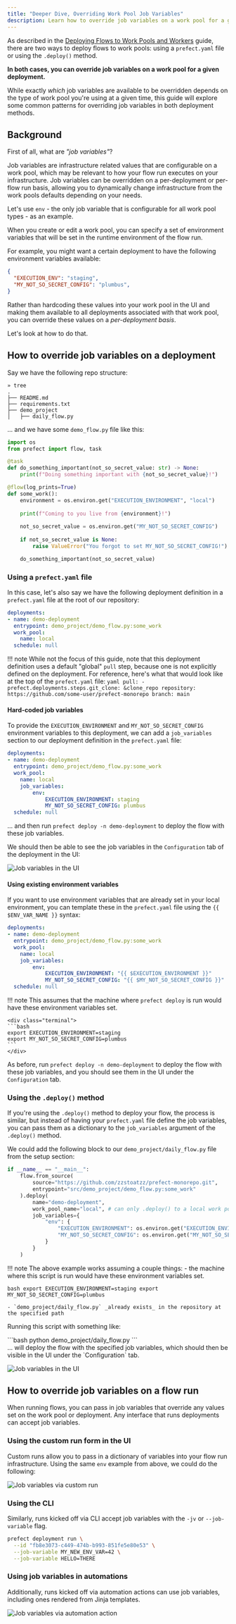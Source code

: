 ```yaml
---
title: "Deeper Dive, Overriding Work Pool Job Variables"
description: Learn how to override job variables on a work pool for a given deployment.
---
```


As described in the [Deploying Flows to Work Pools and Workers](/3.0rc/guides/prefect-deploy/) guide, there are two ways to deploy flows to work pools: using a `prefect.yaml` file or using the `.deploy()` method.

**In both cases, you can override job variables on a work pool for a given deployment.**

While exactly _which_ job variables are available to be overridden depends on the type of work pool you're using at a given time, this guide will explore some common patterns for overriding job variables in both deployment methods.

## Background
First of all, what are _"job variables"_?

Job variables are infrastructure related values that are configurable on a work pool, which may be relevant to how your flow run executes on your infrastructure. Job variables can be overridden on a per-deployment or per-flow run basis, allowing you to dynamically change infrastructure from the work pools defaults depending on your needs.

Let's use `env` - the only job variable that is configurable for all work pool types - as an example.

When you create or edit a work pool, you can specify a set of environment variables that will be set in the runtime environment of the flow run.

For example, you might want a certain deployment to have the following environment variables available:
```json
{
  "EXECUTION_ENV": "staging",
  "MY_NOT_SO_SECRET_CONFIG": "plumbus",
}
```

Rather than hardcoding these values into your work pool in the UI and making them available to all deployments associated with that work pool, you can override these values on a _per-deployment basis_.

Let's look at how to do that.

## How to override job variables on a deployment
Say we have the following repo structure:
```
» tree
.
├── README.md
├── requirements.txt
├── demo_project
│   ├── daily_flow.py
```

... and we have some `demo_flow.py` file like this:

```python
import os
from prefect import flow, task

@task
def do_something_important(not_so_secret_value: str) -> None:
    print(f"Doing something important with {not_so_secret_value}!")

@flow(log_prints=True)
def some_work():
    environment = os.environ.get("EXECUTION_ENVIRONMENT", "local")
    
    print(f"Coming to you live from {environment}!")
    
    not_so_secret_value = os.environ.get("MY_NOT_SO_SECRET_CONFIG")
    
    if not_so_secret_value is None:
        raise ValueError("You forgot to set MY_NOT_SO_SECRET_CONFIG!")

    do_something_important(not_so_secret_value)
```
### Using a `prefect.yaml` file
In this case, let's also say we have the following deployment definition in a `prefect.yaml` file at the root of our repository:
```yaml
deployments:
- name: demo-deployment
  entrypoint: demo_project/demo_flow.py:some_work
  work_pool:
    name: local
  schedule: null
```

!!! note
    While not the focus of this guide, note that this deployment definition uses a default "global" `pull` step, because one is not explicitly defined on the deployment. For reference, here's what that would look like at the top of the `prefect.yaml` file:
    ```yaml
    pull:
    - prefect.deployments.steps.git_clone: &clone_repo
        repository: https://github.com/some-user/prefect-monorepo
        branch: main
    ```

#### Hard-coded job variables
To provide the `EXECUTION_ENVIRONMENT` and `MY_NOT_SO_SECRET_CONFIG` environment variables to this deployment, we can add a `job_variables` section to our deployment definition in the `prefect.yaml` file:

```yaml
deployments:
- name: demo-deployment
  entrypoint: demo_project/demo_flow.py:some_work
  work_pool:
    name: local
    job_variables:
        env:
            EXECUTION_ENVIRONMENT: staging
            MY_NOT_SO_SECRET_CONFIG: plumbus
  schedule: null
```

... and then run `prefect deploy -n demo-deployment` to deploy the flow with these job variables.

We should then be able to see the job variables in the `Configuration` tab of the deployment in the UI:

![Job variables in the UI](/3.0rc//img/guides/job-variables.png)

#### Using existing environment variables
If you want to use environment variables that are already set in your local environment, you can template these in the `prefect.yaml` file using the `{{ $ENV_VAR_NAME }}` syntax:

```yaml
deployments:
- name: demo-deployment
  entrypoint: demo_project/demo_flow.py:some_work
  work_pool:
    name: local
    job_variables:
        env:
            EXECUTION_ENVIRONMENT: "{{ $EXECUTION_ENVIRONMENT }}"
            MY_NOT_SO_SECRET_CONFIG: "{{ $MY_NOT_SO_SECRET_CONFIG }}"
  schedule: null
```

!!! note
    This assumes that the machine where `prefect deploy` is run would have these environment variables set.

    <div class="terminal">
    ```bash
    export EXECUTION_ENVIRONMENT=staging
    export MY_NOT_SO_SECRET_CONFIG=plumbus
    ```
    </div>

As before, run `prefect deploy -n demo-deployment` to deploy the flow with these job variables, and you should see them in the UI under the `Configuration` tab.

### Using the `.deploy()` method
If you're using the `.deploy()` method to deploy your flow, the process is similar, but instead of having your `prefect.yaml` file define the job variables, you can pass them as a dictionary to the `job_variables` argument of the `.deploy()` method.

We could add the following block to our `demo_project/daily_flow.py` file from the setup section:
```python
if __name__ == "__main__":
    flow.from_source(
        source="https://github.com/zzstoatzz/prefect-monorepo.git",
        entrypoint="src/demo_project/demo_flow.py:some_work"
    ).deploy(
        name="demo-deployment",
        work_pool_name="local", # can only .deploy() to a local work pool in prefect>=2.15.1
        job_variables={
            "env": {
                "EXECUTION_ENVIRONMENT": os.environ.get("EXECUTION_ENVIRONMENT", "local"),
                "MY_NOT_SO_SECRET_CONFIG": os.environ.get("MY_NOT_SO_SECRET_CONFIG")
            }
        }
    )
```

!!! note
    The above example works assuming a couple things:
    - the machine where this script is run would have these environment variables set.
    <div class="terminal">
    ```bash
    export EXECUTION_ENVIRONMENT=staging
    export MY_NOT_SO_SECRET_CONFIG=plumbus
    ```
    </div>

    - `demo_project/daily_flow.py` _already exists_ in the repository at the specified path

Running this script with something like:
<div class="terminal">
```bash
python demo_project/daily_flow.py
```
</div>
... will deploy the flow with the specified job variables, which should then be visible in the UI under the `Configuration` tab.

![Job variables in the UI](/3.0rc//img/guides/job-variables.png)


## How to override job variables on a flow run

When running flows, you can pass in job variables that override any values set on the work pool or deployment. Any interface that runs deployments can accept job variables.

### Using the custom run form in the UI

Custom runs allow you to pass in a dictionary of variables into your flow run infrastructure. Using the same `env` example from above, we could do the following:

![Job variables via custom run](/3.0rc//img/ui/deployment-job-variables.png)

### Using the CLI

Similarly, runs kicked off via CLI accept job variables with the `-jv` or `--job-variable` flag.

```bash
prefect deployment run \
  --id "fb8e3073-c449-474b-b993-851fe5e80e53" \
  --job-variable MY_NEW_ENV_VAR=42 \
  --job-variable HELLO=THERE
```

### Using job variables in automations

Additionally, runs kicked off via automation actions can use job variables, including ones rendered from Jinja templates.

![Job variables via automation action](/3.0rc//img/ui/automations-action-job-variable.png)


